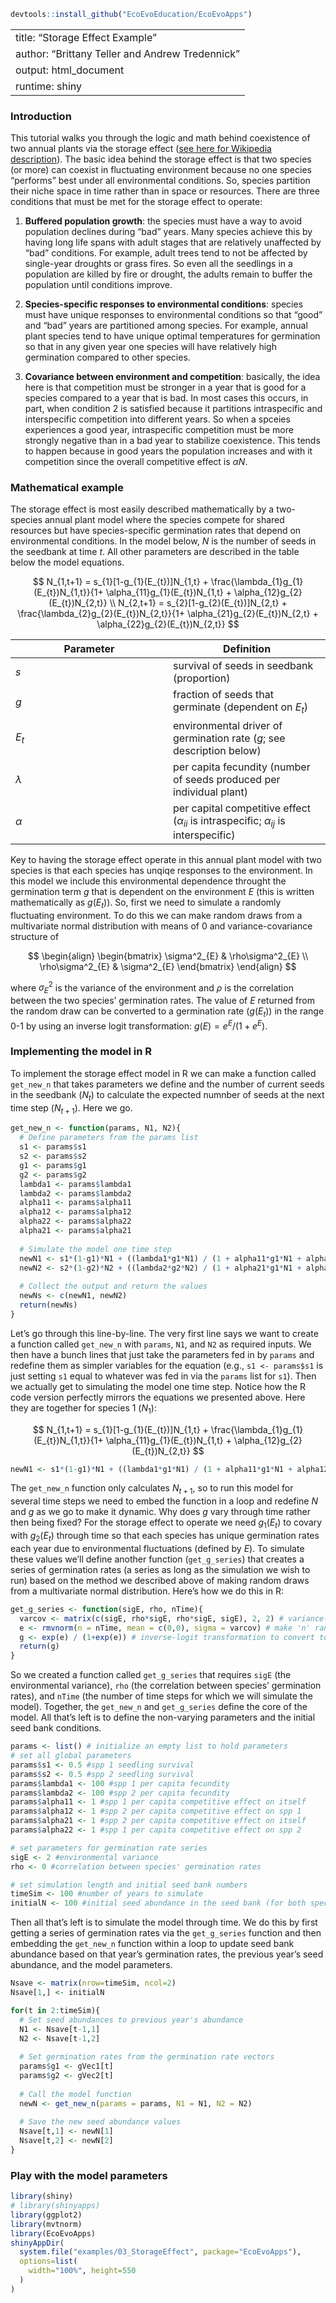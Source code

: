 ```r
devtools::install_github("EcoEvoEducation/EcoEvoApps")
```
---
title: "Storage Effect Example"
author: "Brittany Teller and Andrew Tredennick"
output: html_document
runtime: shiny
---

### Introduction
This tutorial walks you through the logic and math behind coexistence of two annual plants via the storage effect ([see here for Wikipedia description](http://en.wikipedia.org/wiki/Storage_effect)). The basic idea behind the storage effect is that two species (or more) can coexist in fluctuating environment because no one species "performs" best under all environmental conditions. So, species partition their niche space in time rather than in space or resources. There are three conditions that must be met for the storage effect to operate:

1. **Buffered population growth**: the species must have a way to avoid population declines during "bad" years. Many species achieve this by having long life spans with adult stages that are relatively unaffected by "bad" conditions. For example, adult trees tend to not be affected by single-year droughts or grass fires. So even all the seedlings in a population are killed by fire or drought, the adults remain to buffer the population until conditions improve.

2. **Species-specific responses to environmental conditions**: species must have unique responses to environmental conditions so that "good" and "bad" years are partitioned among species. For example, annual plant species tend to have unique optimal temperatures for germination so that in any given year one species will have relatively high germination compared to other species.

3. **Covariance between environment and competition**: basically, the idea here is that competition must be stronger in a year that is good for a species compared to a year that is bad. In most cases this occurs, in part, when condition 2 is satisfied because it partitions intraspecific and interspecific competition into different years. So when a spceies experiences a good year, intraspecific competition must be more strongly negative than in a bad year to stabilize coexistence. This tends to happen because in good years the population increases and with it competition since the overall competitive effect is $\alpha N$.

### Mathematical example
The storage effect is most easily described mathematically by a two-species annual plant model where the species compete for shared resources but have species-specific germination rates that depend on environmental conditions. In the model below, $N$ is the number of seeds in the seedbank at time $t$. All other parameters are described in the table below the model equations. 

$$
N_{1,t+1} = s_{1}[1-g_{1}(E_{t})]N_{1,t} + \frac{\lambda_{1}g_{1}(E_{t})N_{1,t}}{1+ \alpha_{11}g_{1}(E_{t})N_{1,t} + \alpha_{12}g_{2}(E_{t})N_{2,t}} \\
N_{2,t+1} = s_{2}[1-g_{2}(E_{t})]N_{2,t} + \frac{\lambda_{2}g_{2}(E_{t})N_{2,t}}{1+ \alpha_{21}g_{2}(E_{t})N_{2,t} + \alpha_{22}g_{2}(E_{t})N_{2,t}}
$$

| Parameter | Definition |
|---|---|
| $s$ | survival of seeds in seedbank (proportion) | 
| $g$ | fraction of seeds that germinate (dependent on $E_{t}$) | 
| $E_{t}$ | environmental driver of germination rate ($g$; see description below) | 
| $\lambda$ | per capita fecundity (number of seeds produced per individual plant) |
| $\alpha$ | per capital competitive effect ($\alpha_{ii}$ is intraspecific; $\alpha_{ij}$ is interspecific) |

Key to having the storage effect operate in this annual plant model with two species is that each species has unqiqe responses to the environment. In this model we include this environmental dependence throught the germination term $g$ that is dependent on the environment $E$ (this is written mathematically as $g(E_{t})$). So, first we need to simulate a randomly fluctuating environment. To do this we can make random draws from a multivariate normal distribution with means of 0 and variance-covariance structure of

$$
\begin{align}
\begin{bmatrix}
\sigma^2_{E} & \rho\sigma^2_{E} \\
\rho\sigma^2_{E} & \sigma^2_{E}
\end{bmatrix}
\end{align}
$$

where $\sigma^2_{E}$ is the variance of the environment and $\rho$ is the correlation between the two species' germination rates. The value of $E$ returned from the random draw can be converted to a germination rate ($g(E_{t})$) in the range 0-1 by using an inverse logit transformation: $g(E) = e^E/(1+e^E)$.

### Implementing the model in R
To implement the storage effect model in R we can make a function called ``get_new_n`` that takes parameters we define and the number of current seeds in the seedbank ($N_{t}$) to calculate the expected numnber of seeds at the next time step ($N_{t+1}$). Here we go.

```r
get_new_n <- function(params, N1, N2){
  # Define parameters from the params list
  s1 <- params$s1
  s2 <- params$s2
  g1 <- params$g1
  g2 <- params$g2
  lambda1 <- params$lambda1
  lambda2 <- params$lambda2
  alpha11 <- params$alpha11
  alpha12 <- params$alpha12
  alpha22 <- params$alpha22
  alpha21 <- params$alpha21
  
  # Simulate the model one time step
  newN1 <- s1*(1-g1)*N1 + ((lambda1*g1*N1) / (1 + alpha11*g1*N1 + alpha12*g2*N2))
  newN2 <- s2*(1-g2)*N2 + ((lambda2*g2*N2) / (1 + alpha21*g1*N1 + alpha22*g2*N2))
  
  # Collect the output and return the values
  newNs <- c(newN1, newN2)
  return(newNs)
}
```
Let's go through this line-by-line. The very first line says we want to create a function called ``get_new_n`` with ``params``, ``N1``, and ``N2`` as required inputs. We then have a bunch lines that just take the parameters fed in by ``params`` and redefine them as simpler variables for the equation (e.g., ``s1 <- params$s1`` is just setting ``s1`` equal to whatever was fed in via the ``params`` list for ``s1``). Then we actually get to simulating the model one time step. Notice how the R code version perfectly mirrors the equations we presented above. Here they are together for species 1 ($N_{1}$):

$$
N_{1,t+1} = s_{1}[1-g_{1}(E_{t})]N_{1,t} + \frac{\lambda_{1}g_{1}(E_{t})N_{1,t}}{1+ \alpha_{11}g_{1}(E_{t})N_{1,t} + \alpha_{12}g_{2}(E_{t})N_{2,t}}
$$
```r
newN1 <- s1*(1-g1)*N1 + ((lambda1*g1*N1) / (1 + alpha11*g1*N1 + alpha12*g2*N2))
```

The ``get_new_n`` function only calculates $N_{t+1}$, so to run this model for several time steps we need to embed the function in a loop and redefine $N$ and $g$ as we go to make it dynamic. Why does $g$ vary through time rather then being fixed? For the storage effect to operate we need $g_{1}(E_{t})$ to covary with $g_{2}(E_{t})$ through time so that each species has unique germination rates each year due to environmental fluctuations (defined by $E$). To simulate these values we'll define another function (``get_g_series``) that creates a series of germination rates (a series as long as the simulation we wish to run) based on the method we described above of making random draws from a multivariate normal distribution. Here's how we do this in R:

```r
get_g_series <- function(sigE, rho, nTime){
  varcov <- matrix(c(sigE, rho*sigE, rho*sigE, sigE), 2, 2) # variance-covariance matrix
  e <- rmvnorm(n = nTime, mean = c(0,0), sigma = varcov) # make 'n' random draws
  g <- exp(e) / (1+exp(e)) # inverse-logit transformation to convert to rates
  return(g)
}
```

So we created a function called ``get_g_series`` that requires ``sigE`` (the environmental variance), ``rho`` (the correlation between species' germination rates), and ``nTime`` (the number of time steps for which we will simulate the model). Together, the ``get_new_n`` and ``get_g_series`` define the core of the model. All that's left is to define the non-varying parameters and the initial seed bank conditions.

```r
params <- list() # initialize an empty list to hold parameters
# set all global parameters
params$s1 <- 0.5 #spp 1 seedling survival
params$s2 <- 0.5 #spp 2 seedling survival
params$lambda1 <- 100 #spp 1 per capita fecundity
params$lambda2 <- 100 #spp 2 per capita fecundity
params$alpha11 <- 1 #spp 1 per capita competitive effect on itself
params$alpha12 <- 1 #spp 2 per capita competitive effect on spp 1
params$alpha21 <- 1 #spp 2 per capita competitive effect on itself
params$alpha22 <- 1 #spp 1 per capita competitive effect on spp 2

# set parameters for germination rate series
sigE <- 2 #environmental variance
rho <- 0 #correlation between species' germination rates

# set simulation length and initial seed bank numbers
timeSim <- 100 #number of years to simulate
initialN <- 100 #initial seed abundance in the seed bank (for both species)
```

Then all that's left is to simulate the model through time. We do this by first getting a series of germination rates via the ``get_g_series`` function and then embedding the ``get_new_n`` function within a loop to update seed bank abundance based on that year's germination rates, the previous year's seed abundance, and the model parameters.

```r
Nsave <- matrix(nrow=timeSim, ncol=2)
Nsave[1,] <- initialN

for(t in 2:timeSim){
  # Set seed abundances to previous year's abundance
  N1 <- Nsave[t-1,1]
  N2 <- Nsave[t-1,2]
  
  # Set germination rates from the germination rate vectors
  params$g1 <- gVec1[t]
  params$g2 <- gVec2[t]
  
  # Call the model function
  newN <- get_new_n(params = params, N1 = N1, N2 = N2)
  
  # Save the new seed abundance values
  Nsave[t,1] <- newN[1]
  Nsave[t,2] <- newN[2]
}
```

### Play with the model parameters

```r
library(shiny)
# library(shinyapps)
library(ggplot2)
library(mvtnorm)
library(EcoEvoApps)
shinyAppDir(
  system.file("examples/03_StorageEffect", package="EcoEvoApps"),
  options=list(
    width="100%", height=550
  )
)
```


